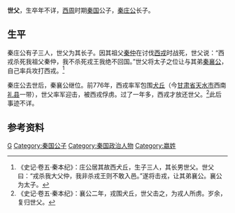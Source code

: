 {{Infobox 先秦人物
|名称=世父
|姓=嬴
|时代=西周
|国家=秦国
|身份=秦国公子
|父=秦庄公
}}

'''世父'''，生卒年不详，[[西周|西周]]时期[[秦国|秦国]]公子，[[秦庄公|秦庄公]]长子。

== 生平 ==
秦庄公有子三人，世父为其长子。因其祖父[[秦仲|秦仲]]在讨伐[[西戎|西戎]]时战死，世父说：“西戎杀死我祖父秦仲，我不杀死戎王我绝不回国。”世父将太子之位让与其弟[[秦襄公|秦襄公]]，自己率兵攻打西戎。<ref>《史记·卷五·秦本纪》：庄公居其故西犬丘，生子三人，其长男世父。世父曰：“戎杀我大父仲，我非杀戎王则不敢入邑。”遂将击戎，让其弟襄公。襄公为太子。</ref>

秦庄公去世后，秦襄公继位。前776年，西戎率军包围[[犬丘|犬丘]]（今[[甘肃省|甘肃省]][[天水市|天水市]]西南[[礼县|礼县]]一带），世父率军迎击，被西戎俘虏。过了一年多，西戎才放还世父。<ref>《史记·卷五·秦本纪》：襄公二年，戎围犬丘，世父击之，为戎人所虏。岁余，复归世父。</ref>此后事迹不详。

== 参考资料 ==
{{reflist|2}}

[[Category:西周人|G]]
[[Category:秦国公子|Category:秦国公子]]
[[Category:秦国政治人物|Category:秦国政治人物]]
[[Category:嬴姓|Category:嬴姓]]